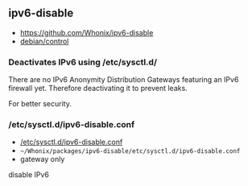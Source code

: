 == ipv6-disable ==

* https://github.com/Whonix/ipv6-disable
* [https://github.com/Whonix/ipv6-disable/blob/master/debian/control debian/control]
===  Deactivates IPv6 using /etc/sysctl.d/ ===

There are no IPv6 Anonymity Distribution Gateways featuring an IPv6 firewall
yet. Therefore deactivating it to prevent leaks.

For better security.
=== /etc/sysctl.d/ipv6-disable.conf ===

* [https://github.com/Whonix/ipv6-disable/blob/master/etc/sysctl.d/ipv6-disable.conf /etc/sysctl.d/ipv6-disable.conf]
* <code>~/Whonix/packages/ipv6-disable/etc/sysctl.d/ipv6-disable.conf</code>
* gateway only

disable IPv6
